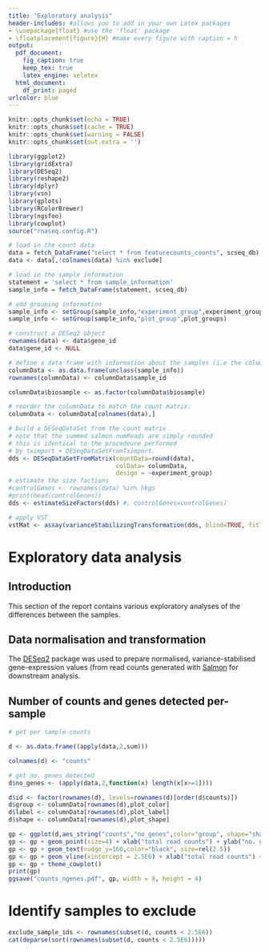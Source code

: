 ```yaml
---
title: "Exploratory analysis"
header-includes: #allows you to add in your own Latex packages
- \usepackage{float} #use the 'float' package
- \floatplacement{figure}{H} #make every figure with caption = h
output:
  pdf_document:
    fig_caption: true
    keep_tex: true
    latex_engine: xelatex
  html_document:
    df_print: paged
urlcolor: blue
---
```


```r
knitr::opts_chunk$set(echo = TRUE)
knitr::opts_chunk$set(cache = TRUE)
knitr::opts_chunk$set(warning = FALSE)
knitr::opts_chunk$set(out.extra = '')
```


```r
library(ggplot2)
library(gridExtra)
library(DESeq2)
library(reshape2)
library(dplyr)
library(vsn)
library(gplots)
library(RColorBrewer)
library(ngsfoo)
library(cowplot)
source("rnaseq.config.R")
```


```r

# load in the count data
data = fetch_DataFrame("select * from featurecounts_counts", scseq_db)
data <- data[,!colnames(data) %in% exclude]

# load in the sample information
statement = 'select * from sample_information'
sample_info = fetch_DataFrame(statement, scseq_db)

# add grouping information
sample_info <- setGroup(sample_info,"experiment_group",experiment_groups)
sample_info <- setGroup(sample_info,"plot_group",plot_groups)

# construct a DESeq2 object
rownames(data) <- data$gene_id
data$gene_id <- NULL

# define a data frame with information about the samples (i.e the columns of the countData)
columnData <- as.data.frame(unclass(sample_info))
rownames(columnData) <- columnData$sample_id

columnData$biosample <- as.factor(columnData$biosample)

# reorder the columnData to match the count matrix:
columnData <- columnData[colnames(data),]

# build a DESeqDataSet from the count matrix
# note that the summed salmon numReads are simply rounded
# this is identical to the procedeure performed
# by tximport + DESeqDataSetFromTximport.
dds <- DESeqDataSetFromMatrix(countData=round(data), 
                              colData= columnData, 
                              design = ~experiment_group)
# estimate the size factions
#controlGenes <- rownames(data) %in% hkgs
#print(head(controlGenes))
dds <- estimateSizeFactors(dds) #, controlGenes=controlGenes)

# apply VST
vstMat <- assay(varianceStabilizingTransformation(dds, blind=TRUE, fitType="local"))
```

# Exploratory data analysis {#explore}

## Introduction

This section of the report contains various exploratory analyses of the differences between the samples.

## Data normalisation and transformation

The [DESeq2](https://www.bioconductor.org/packages/devel/bioc/html/DESeq2.html) package was used to prepare normalised, variance-stabilised gene-expression values (from read counts generated with [Salmon](https://combine-lab.github.io/salmon/) for downstream analysis.


## Number of counts and genes detected per-sample

```r
# get per sample counts

d <- as.data.frame((apply(data,2,sum)))

colnames(d) <- "counts"

# get no. genes detected
d$no_genes <- (apply(data,2,function(x) length(x[x>=1])))

d$id <- factor(rownames(d), levels=rownames(d)[order(d$counts)])
d$group <- columnData[rownames(d),plot_color]
d$label <- columnData[rownames(d),plot_label]
d$shape <- columnData[rownames(d),plot_shape]

gp <- ggplot(d,aes_string("counts","no_genes",color="group", shape="shape", label="label"))
gp <- gp + geom_point(size=4) + xlab("total read counts") + ylab("no. genes expressed")
gp <- gp + geom_text(nudge_y=160,color="black", size=rel(2.5))
gp <- gp + geom_vline(xintercept = 2.5E6) + xlab("total read counts") + ylab("no. genes expressed")
gp <- gp + theme_cowplot()
print(gp)
ggsave("counts_ngenes.pdf", gp, width = 8, height = 4)
```

# Identify samples to exclude

```r
exclude_sample_ids <- rownames(subset(d, counts < 2.5E6))
cat(deparse(sort(rownames(subset(d, counts < 2.5E6)))))
```
